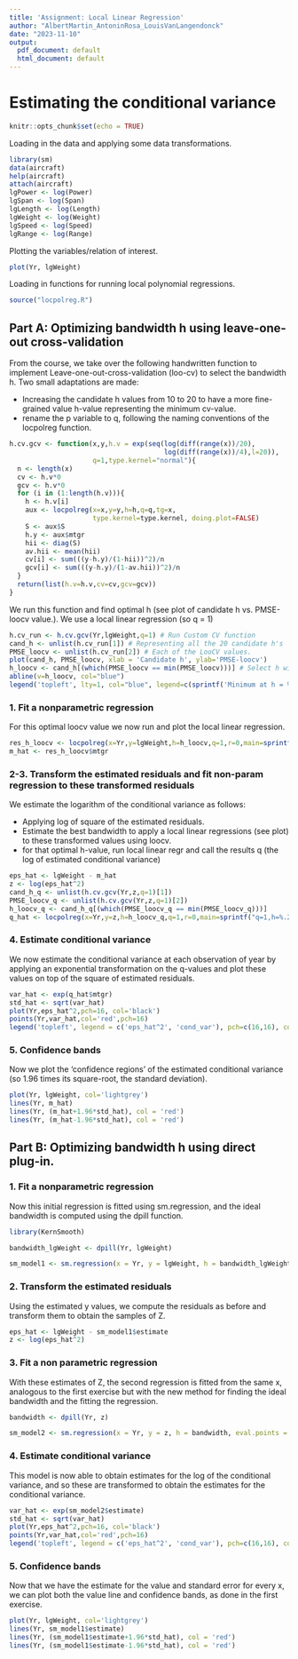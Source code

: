 ```yaml
---
title: 'Assignment: Local Linear Regression'
author: "AlbertMartin_AntoninRosa_LouisVanLangendonck"
date: "2023-11-10"
output:
  pdf_document: default
  html_document: default
---
```


# Estimating the conditional variance

```r
knitr::opts_chunk$set(echo = TRUE)
```

Loading in the data and applying some data transformations. 

```r
library(sm)
data(aircraft)
help(aircraft)
attach(aircraft)
lgPower <- log(Power)
lgSpan <- log(Span)
lgLength <- log(Length)
lgWeight <- log(Weight)
lgSpeed <- log(Speed)
lgRange <- log(Range)
```

Plotting the variables/relation of interest.

```r
plot(Yr, lgWeight)
```

Loading in functions for running local polynomial regressions.

```r
source("locpolreg.R")
```

## Part A: Optimizing bandwidth h using leave-one-out cross-validation

From the course, we take over the following handwritten function to implement Leave-one-out-cross-validation (loo-cv) to select the bandwidth h. Two small adaptations are made:

- Increasing the candidate h values from 10 to 20 to have a more fine-grained value h-value representing the minimum cv-value. 
- rename the p variable to q, following the naming conventions of the locpolreg function.

```r
h.cv.gcv <- function(x,y,h.v = exp(seq(log(diff(range(x))/20),
                                       log(diff(range(x))/4),l=20)), 
                     q=1,type.kernel="normal"){
  n <- length(x)
  cv <- h.v*0
  gcv <- h.v*0
  for (i in (1:length(h.v))){
    h <- h.v[i]
    aux <- locpolreg(x=x,y=y,h=h,q=q,tg=x,
                     type.kernel=type.kernel, doing.plot=FALSE)
    S <- aux$S
    h.y <- aux$mtgr
    hii <- diag(S)
    av.hii <- mean(hii)
    cv[i] <- sum(((y-h.y)/(1-hii))^2)/n
    gcv[i] <- sum(((y-h.y)/(1-av.hii))^2)/n
  }
  return(list(h.v=h.v,cv=cv,gcv=gcv))
}
```

We run this function and find optimal h (see plot of candidate h vs. PMSE-loocv value.). We use a local linear regression (so q = 1)

```r
h.cv_run <- h.cv.gcv(Yr,lgWeight,q=1) # Run Custom CV function
cand_h <- unlist(h.cv_run[1]) # Representing all the 20 candidate h's
PMSE_loocv <- unlist(h.cv_run[2]) # Each of the LooCV values.
plot(cand_h, PMSE_loocv, xlab = 'Candidate h', ylab='PMSE-loocv')
h_loocv <- cand_h[(which(PMSE_loocv == min(PMSE_loocv)))] # Select h with minimum loocv.
abline(v=h_loocv, col="blue")
legend('topleft', lty=1, col="blue", legend=c(sprintf('Minimum at h = %.2f', h_loocv)))
```

### 1.  Fit a nonparametric regression

For this optimal loocv value we now run and plot the local linear regression.

```r
res_h_loocv <- locpolreg(x=Yr,y=lgWeight,h=h_loocv,q=1,r=0,main=sprintf("q=1,h=%.2f", h_loocv))
m_hat <- res_h_loocv$mtgr
```

### 2-3.  Transform the estimated residuals and fit non-param regression to these transformed residuals

We estimate the logarithm of the conditional variance as follows:

- Applying log of square of the estimated residuals.  
- Estimate the best bandwidth to apply a local linear regressions (see plot) to these transformed values using loocv.
- for that optimal h-value, run local linear regr and call the results q (the log of estimated conditional variance)

```r
eps_hat <- lgWeight - m_hat
z <- log(eps_hat^2)
cand_h_q <- unlist(h.cv.gcv(Yr,z,q=1)[1])
PMSE_loocv_q <- unlist(h.cv.gcv(Yr,z,q=1)[2])
h_loocv_q <- cand_h_q[(which(PMSE_loocv_q == min(PMSE_loocv_q)))]
q_hat <- locpolreg(x=Yr,y=z,h=h_loocv_q,q=1,r=0,main=sprintf("q=1,h=%.2f", h_loocv_q))
```

### 4.  Estimate conditional variance

We now estimate the conditional variance at each observation of year by applying an exponential transformation on the q-values and plot these values on top of the square of estimated residuals. 

```r
var_hat <- exp(q_hat$mtgr)
std_hat <- sqrt(var_hat)
plot(Yr,eps_hat^2,pch=16, col='black')
points(Yr,var_hat,col='red',pch=16)
legend('topleft', legend = c('eps_hat^2', 'cond_var'), pch=c(16,16), col=c('black','red'))
```

### 5. Confidence bands

Now we plot the 'confidence regions' of the estimated conditional variance (so 1.96 times its square-root, the standard deviation). 

```r
plot(Yr, lgWeight, col='lightgrey')
lines(Yr, m_hat)
lines(Yr, (m_hat+1.96*std_hat), col = 'red')
lines(Yr, (m_hat-1.96*std_hat), col = 'red')
```

## Part B: Optimizing bandwidth h using direct plug-in.

### 1.  Fit a nonparametric regression
Now this initial regression is fitted using sm.regression, and the ideal bandwidth is computed using the dpill function.

```r
library(KernSmooth)

bandwidth_lgWeight <- dpill(Yr, lgWeight)

sm_model1 <- sm.regression(x = Yr, y = lgWeight, h = bandwidth_lgWeight, eval.points = Yr)

```

### 2. Transform the estimated residuals

Using the estimated y values, we compute the residuals as before and transform them to obtain the samples of Z.
```r
eps_hat <- lgWeight - sm_model1$estimate
z <- log(eps_hat^2)
```

### 3. Fit a non parametric regression

With these estimates of Z, the second regression is fitted from the same x, analogous to the first exercise but with the new method for finding the ideal bandwidth and the fitting the regression.

```r
bandwidth <- dpill(Yr, z)

sm_model2 <- sm.regression(x = Yr, y = z, h = bandwidth, eval.points = Yr)
```

### 4. Estimate conditional variance

This model is now able to obtain estimates for the log of the conditional variance, and so these are transformed to obtain the estimates for the conditional variance.

```r
var_hat <- exp(sm_model2$estimate)
std_hat <- sqrt(var_hat)
plot(Yr,eps_hat^2,pch=16, col='black')
points(Yr,var_hat,col='red',pch=16)
legend('topleft', legend = c('eps_hat^2', 'cond_var'), pch=c(16,16), col=c('black','red'))
```

### 5. Confidence bands

Now that we have the estimate for the value and standard error for every x, we can plot both the value line and confidence bands, as done in the first exercise.

```r
plot(Yr, lgWeight, col='lightgrey')
lines(Yr, sm_model1$estimate)
lines(Yr, (sm_model1$estimate+1.96*std_hat), col = 'red')
lines(Yr, (sm_model1$estimate-1.96*std_hat), col = 'red')
```
